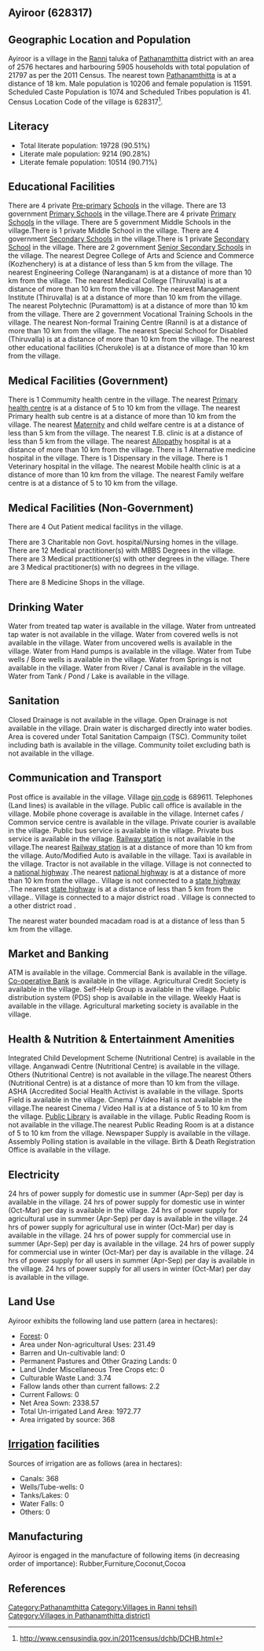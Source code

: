 {{Infobox settlement
| name=Ayiroor
| native_name=
| native_name_lang=
| other_name=
| nickname=
| settlement_type=Village
| image_skyline=
| image_alt=
| image_caption=
| pushpin_map=India Kerala
| pushpin_label_position=right
| pushpin_map_alt=
| pushpin_map_caption=Location in Kerala, India
| latd=
| latm=
| lats=
| latNS=
| longd=
| longm=
| longs=
| longEW=
| coordinates_display=inline,title
| subdivision_type=Country
| subdivision_name={{flag|India}}
| subdivision_type1=[[States and territories of India|State]]
| subdivision_name1=Kerala 
| subdivision_type2=[[List of districts of India|District]]
| subdivision_name2=Pathanamthitta
| subdivision_type3=Tahsil
| subdivision_name3=Ranni
| website=
| established_title=<!-- Established -->
| established_date=
| founder=
| named_for=
| government_type=
| governing_body=
| unit_pref=Metric=
| area_footnotes=
| area_rank=
| area_total_km2=25.76
| elevation_footnotes=
| elevation_m=
| population_total=21797
| population_as_of=2011
| population_rank=
| population_density_km2=846
| population_demonym=
| population_footnotes=
| demographics_type1=Languages
| demographics1_title1=Official
| demographics1_info1=[[Malayalam language|Malayalam]]
| timezone1=[[Indian Standard Time|IST]]
| utc_offset1==+5:30
| postal_code_type=[[Postal Index Number|PIN]]
| postal_code=689611
| area_code_type=Telephone code
| area_code=
| registration_plate=
| blank1_name_sec1=Nearest city
| blank1_info_sec1=[[Pathanamthitta]]
| blank2_name_sec1=[[Human sex ratio|Sex ratio]]
| blank2_info_sec1=1135 [[male|♂]]/[[female|♀]]
| blank3_name_sec1=Literacy
| blank3_info_sec1=90.51%
| blank1_name_sec2=[[2011 Census of India|2011 census]] code
| blank1_info_sec2=628317
| footnotes=
}}

== Ayiroor (628317) ==

== Geographic Location and Population ==

Ayiroor is a village in the [[Ranni]] taluka of [[Pathanamthitta]] district with an area of 2576 hectares and harbouring 5905 households with total population of 21797 as per the 2011 Census. The nearest town [[Pathanamthitta]] is at a distance of 18 km. Male population is 10206 and female population is 11591. Scheduled Caste Population is 1074 and Scheduled Tribes population is 41. Census Location Code of the village is 628317<ref>http://www.censusindia.gov.in/2011census/dchb/DCHB.html</ref>.


== Literacy ==  
* Total literate population: 19728 (90.51%)
* Literate male population: 9214 (90.28%)
* Literate female population: 10514 (90.71%)


== Educational Facilities ==  
There are 4 private [[Pre-primary]] [[School]]s in the village.
There are 13 government [[Primary School]]s in the village.There are 4 private [[Primary School]]s in the village.
There are 5 government Middle Schools in the village.There is 1 private Middle School in the village.
There are 4 government [[Secondary School]]s in the village.There is 1 private [[Secondary School]] in the village.
There are 2 government [[Senior Secondary School]]s in the village.
The nearest Degree College of Arts and Science and Commerce (Kozhenchery) is at a distance of less than 5 km from the village.
The nearest Engineering College (Naranganam) is at a distance of more than 10 km from the village.
The nearest Medical College (Thiruvalla) is at a distance of more than 10 km from the village.
The nearest Management Institute (Thiruvalla) is at a distance of more than 10 km from the village.
The nearest Polytechnic (Puramattom) is at a distance of more than 10 km from the village.
There are 2 government Vocational Training Schools in the village.
The nearest Non-formal Training Centre (Ranni) is at a distance of more than 10 km from the village.
The nearest Special School for Disabled (Thiruvalla) is at a distance of more than 10 km from the village.
The nearest other educational facilities (Cherukole) is at a distance of more than 10 km from the village.


== Medical Facilities (Government) ==
There is 1 Commumity health centre in the village.
The nearest [[Primary health centre]] is at a distance of 5 to 10 km from the village.
The nearest Primary health sub centre is at a distance of more than 10 km from the village.
The nearest [[Maternity]] and child welfare centre is at a distance of less than 5 km from the village.
The nearest T.B. clinic is at a distance of less than 5 km from the village.
The nearest [[Allopathy]] hospital is at a distance of more than 10 km from the village.
There is 1 Alternative medicine hospital in the village.
There is 1 Dispensary in the village.
There is 1 Veterinary hospital in the village.
The nearest Mobile health clinic is at a distance of more than 10 km from the village.
The nearest Family welfare centre is at a distance of 5 to 10 km from the village.


== Medical Facilities (Non-Government) ==
There are 4 Out Patient medical facilitys in the village.

There are 3 Charitable non Govt. hospital/Nursing homes in the village.
There are 12 Medical practitioner(s) with MBBS Degrees in the village.
There are 3 Medical practitioner(s) with other degrees in the village.
There are 3 Medical practitioner(s) with no degrees in the village.

There are 8 Medicine Shops in the village.



== Drinking Water ==
Water from treated tap water is available in the village.
Water from untreated tap water is not available in the village.
Water from covered wells is not available in the village.
Water from uncovered wells is available in the village.
Water from Hand pumps is available in the village.
Water from Tube wells / Bore wells is available in the village.
Water from Springs is not available in the village.
Water from River / Canal is available in the village.
Water from Tank / Pond / Lake is available in the village.


== Sanitation ==
Closed Drainage is not available in the village.
Open Drainage is not available in the village.
Drain water is discharged directly into water bodies.
Area is covered under Total Sanitation Campaign (TSC).
Community toilet including bath is available in the village.
Community toilet excluding bath is not available in the village.


== Communication and Transport ==
Post office is available in the village.
Village [[pin code]] is 689611.
Telephones (Land lines) is available in the village.
Public call office is available in the village.
Mobile phone coverage is available in the village.
Internet cafes / Common service centre is available in the village.
Private courier is available in the village.
Public bus service is available in the village.
Private bus service is available in the village.
[[Railway station]] is not available in the village.The nearest [[Railway station]] is at a distance of more than 10 km from the village.
Auto/Modified Auto is available in the village.
Taxi is available in the village.
Tractor is not available in the village.
Village is not connected to a [[national highway]] .The nearest [[national highway]] is at a distance of more than 10 km from the village..
Village is not connected to a [[state highway]] .The nearest [[state highway]] is at a distance of less than 5 km from the village..
Village is connected to a major district road    .
Village is connected to a other district road  .


The nearest water bounded macadam road is at a distance of less than 5 km from the village.




== Market and Banking ==
ATM is available in the village.
Commercial Bank is available in the village.
[[Co-operative Bank]] is available in the village.
Agricultural Credit Society is available in the village.
Self-Help Group is available in the village.
Public distribution system (PDS) shop is available in the village.
Weekly Haat is available in the village.
Agricultural marketing society is available in the village.


== Health & Nutrition & Entertainment Amenities ==
Integrated Child Development Scheme (Nutritional Centre) is available in the village.
Anganwadi Centre (Nutritional Centre) is available in the village.
Others (Nutritional Centre) is not available in the village.The nearest Others (Nutritional Centre) is at a distance of more than 10 km from the village.
ASHA (Accredited Social Health Activist is available in the village.
Sports Field is available in the village.
Cinema / Video Hall is not available in the village.The nearest Cinema / Video Hall is at a distance of 5 to 10 km from the village.
[[Public Library]] is available in the village.
Public Reading Room is not available in the village.The nearest Public Reading Room is at a distance of 5 to 10 km from the village.
Newspaper Supply is available in the village.
Assembly Polling station is available in the village.
Birth & Death Registration Office is available in the village.


== Electricity ==
24 hrs of power supply for domestic use in summer (Apr-Sep) per day is available in the village.
24 hrs of power supply for domestic use in winter (Oct-Mar) per day is available in the village.
24 hrs of power supply for agricultural use in summer (Apr-Sep) per day is available in the village.
24 hrs of power supply for agricultural use in winter (Oct-Mar) per day is available in the village.
24 hrs of power supply for commercial use in summer (Apr-Sep) per day is available in the village.
24 hrs of power supply for commercial use in winter (Oct-Mar) per day is available in the village.
24 hrs of power supply for all users in summer (Apr-Sep) per day is available in the village.
24 hrs of power supply for all users in winter (Oct-Mar) per day is available in the village.


== Land Use ==
Ayiroor exhibits the following land use pattern (area in hectares):
* [[Forest]]: 0
* Area under Non-agricultural Uses: 231.49
* Barren and Un-cultivable land: 0
* Permanent Pastures and Other Grazing Lands: 0
* Land Under Miscellaneous Tree Crops etc: 0
* Culturable Waste Land: 3.74
* Fallow lands other than current fallows: 2.2
* Current Fallows: 0
* Net Area Sown: 2338.57
* Total Un-irrigated Land Area: 1972.77
* Area irrigated by source: 368


== [[Irrigation]] facilities ==
Sources of irrigation are as follows (area in hectares):
* Canals: 368
* Wells/Tube-wells: 0
* Tanks/Lakes: 0
* Water Falls: 0
* Others: 0


== Manufacturing ==
Ayiroor is engaged in the manufacture of following items (in decreasing order of importance): Rubber,Furniture,Coconut,Cocoa


[[Category:Pathanamthitta]]
[[Category:Villages in Ranni tehsil)]]
[[Category:Villages in Pathanamthitta district)]]


== References ==
{{Reflist}}


